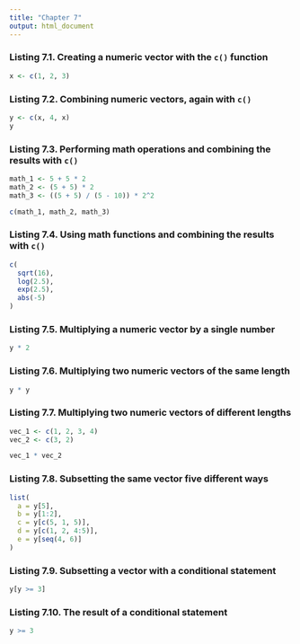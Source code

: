 ```yaml
---
title: "Chapter 7"
output: html_document
---
```


### Listing 7.1. Creating a numeric vector with the `c()` function

```r
x <- c(1, 2, 3)
```

### Listing 7.2. Combining numeric vectors, again with `c()`

```r
y <- c(x, 4, x)
y
```

### Listing 7.3. Performing math operations and combining the results with `c()`

```r
math_1 <- 5 + 5 * 2
math_2 <- (5 + 5) * 2
math_3 <- ((5 + 5) / (5 - 10)) * 2^2

c(math_1, math_2, math_3)
```

### Listing 7.4. Using math functions and combining the results with `c()`

```r
c(
  sqrt(16),
  log(2.5),
  exp(2.5),
  abs(-5)
)
```

### Listing 7.5. Multiplying a numeric vector by a single number

```r
y * 2
```

### Listing 7.6. Multiplying two numeric vectors of the same length

```r
y * y
```

### Listing 7.7. Multiplying two numeric vectors of different lengths

```r
vec_1 <- c(1, 2, 3, 4)
vec_2 <- c(3, 2)

vec_1 * vec_2
```

### Listing 7.8. Subsetting the same vector five different ways

```r
list(
  a = y[5],
  b = y[1:2],
  c = y[c(5, 1, 5)],
  d = y[c(1, 2, 4:5)],
  e = y[seq(4, 6)]
)
```

### Listing 7.9. Subsetting a vector with a conditional statement

```r
y[y >= 3]
```

### Listing 7.10. The result of a conditional statement

```r
y >= 3
```

